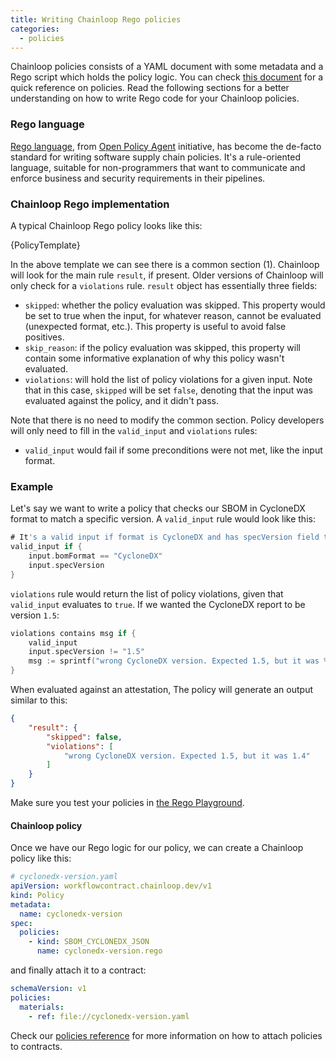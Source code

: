 ```yaml
---
title: Writing Chainloop Rego policies
categories:
  - policies
---
```



Chainloop policies consists of a YAML document with some metadata and a Rego script which holds the policy logic.
You can check [this document](/reference/policies) for a quick reference on policies. Read the following sections for a better understanding
on how to write Rego code for your Chainloop policies.

### Rego language

[Rego language](https://www.openpolicyagent.org/docs/latest/policy-language/), from [Open Policy Agent](https://www.openpolicyagent.org/) initiative, has become the de-facto standard for writing software supply chain policies.
It's a rule-oriented language, suitable for non-programmers that want to communicate and enforce business and security requirements in their pipelines.

### Chainloop Rego implementation
A typical Chainloop Rego policy looks like this:

<CodeBlock language="go" title="policy-template.rego" showLineNumbers>
    {PolicyTemplate}
</CodeBlock>

In the above template we can see there is a common section (1). Chainloop will look for the main rule `result`, if present. Older versions of Chainloop will only check for a `violations` rule.
`result` object has essentially three fields:
* `skipped`: whether the policy evaluation was skipped. This property would be set to true when the input, for whatever reason, cannot be evaluated (unexpected format, etc.). This property is useful to avoid false positives.
* `skip_reason`: if the policy evaluation was skipped, this property will contain some informative explanation of why this policy wasn't evaluated.
* `violations`: will hold the list of policy violations for a given input. Note that in this case, `skipped` will be set `false`, denoting that the input was evaluated against the policy, and it didn't pass.

Note that there is no need to modify the common section. Policy developers will only need to fill in the `valid_input` and `violations` rules:
* `valid_input` would fail if some preconditions were not met, like the input format.

### Example

Let's say we want to write a policy that checks our SBOM in CycloneDX format to match a specific version. A `valid_input` rule would look like this:

```go
# It's a valid input if format is CycloneDX and has specVersion field that we can check later
valid_input if {
    input.bomFormat == "CycloneDX"
    input.specVersion
}
```

`violations` rule would return the list of policy violations, given that `valid_input` evaluates to `true`. If we wanted the CycloneDX report to be version `1.5`:
```go
violations contains msg if {
    valid_input
    input.specVersion != "1.5"
    msg := sprintf("wrong CycloneDX version. Expected 1.5, but it was %s", [input.specVersion])
}
```

When evaluated against an attestation, The policy will generate an output similar to this:
```json
{
    "result": {
        "skipped": false,
        "violations": [
            "wrong CycloneDX version. Expected 1.5, but it was 1.4"
        ]
    }
}
```

Make sure you test your policies in [the Rego Playground](https://play.openpolicyagent.org/).

#### Chainloop policy
Once we have our Rego logic for our policy, we can create a Chainloop policy like this:

```yaml
# cyclonedx-version.yaml
apiVersion: workflowcontract.chainloop.dev/v1
kind: Policy
metadata:
  name: cyclonedx-version
spec:
  policies:
    - kind: SBOM_CYCLONEDX_JSON
      name: cyclonedx-version.rego
```

and finally attach it to a contract:
```yaml
schemaVersion: v1
policies:
  materials:
    - ref: file://cyclonedx-version.yaml
```
Check our [policies reference](/reference/policies) for more information on how to attach policies to contracts.